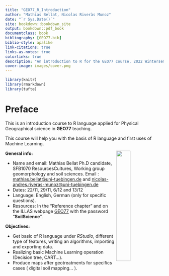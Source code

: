 ---
title: "GEO77_R_Introduction"
author: "Mathias Bellat, Nicolas Riveràs Munoz"
date: "`r Sys.Date()`"
site: bookdown::bookdown_site
output: bookdown::pdf_book
documentclass: book
bibliography: [GEO77.bib]
biblio-style: apalike
link-citations: true
links-as-notes: true
colorlinks: true
description: "An introduction to R for the GEO77 course, 2022 Wintersemmester"
cover-image: images/cover.png
---
```{r script_intro, echo=FALSE}
library(knitr)
library(rmarkdown)
library(tufte)
```

# Preface {.unnumbered}

This is an introduction course to R language applied for Physical Geographical science in **GEO77** teaching.

This course will help you with the basis of R language and first uses of Machine Learning.

<img src="_Images/cover.png" align="right" width="30%" height="30%"/>

**General info:**

-   Name and email: Mathias Bellat Ph.D candidate, SFB1070 ResourcesCultures, Working group geomorphology and soil sciences. Email : [mathias.bellat\@uni-tuebingen.de](mailto:mathias.bellat@uni-tuebingen.de){.email} and [nicolas-andres.riveras-munoz\@uni-tuebingen.de](mailto:nicolas-andres.riveras-munoz@uni-tuebingen.de){.email}
-   Dates: 22/11, 29/11, 6/12 and 13/12
-   Language: English, German (only for specific questions).
-   Resources: In the "Reference chapter" and on the ILLAS webpage [GEO77](https://ovidius.uni-tuebingen.de/ilias3/goto.php?target=crs_3872795&client_id=pr02) with the password "**SoilScience**".

**Objectives:**

-   Get basic of R language under *RStudio*, different type of features, writing an algorithms, importing and exporting data.
-   Realizing basic Machine Learning operation (Decision tree, CART...).
-   Produce maps after geotreatments for specifics cases ( digital soil mapping... ).
